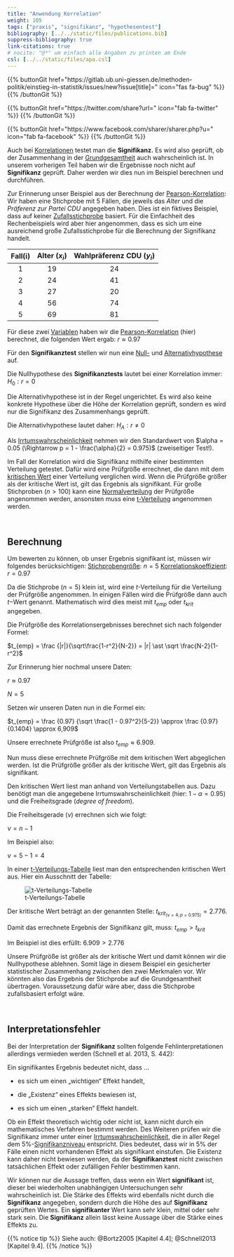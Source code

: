 ```yaml
---
title: "Anwendung Korrelation"
weight: 105
tags: ["praxis", "signifikanz", "hypothesentest"]
bibliography: [../../static/files/publications.bib]
suppress-bibliography: true
link-citations: true
# nocite: "@*" um einfach alle Angaben zu printen am Ende
csl: [../../static/files/apa.csl]
---
```


{{% buttonGit href=\"https\:\/\/gitlab.ub.uni-giessen.de\/methoden-politik\/einstieg-in-statistik\/issues\/new?issue[title]=\" icon=\"fas fa-bug\" %}} {{% /buttonGit %}} 

{{% buttonGit href=\"https\:\/\/twitter.com\/share?url=\" icon=\"fab fa-twitter\" %}} {{% /buttonGit %}}

{{% buttonGit href=\"https\:\/\/www.facebook.com\/sharer\/sharer.php?u=\" icon=\"fab fa-facebook\" %}} {{% /buttonGit %}}

Auch bei [Korrelationen](../../glossar/korrelation/index.html) testet man die **Signifikanz.** Es wird also geprüft, ob der Zusammenhang in der [Grundgesamtheit](../../glossar/grundgesamtheit/index.html) auch wahrscheinlich ist. In unserem vorherigen Teil haben wir die Ergebnisse noch nicht auf **Signifikanz** geprüft. Daher werden wir dies nun im Beispiel berechnen und durchführen.

Zur Erinnerung unser Beispiel aus der Berechnung der [Pearson-Korrelation](../../glossar/pearsonsr/index.html): Wir haben eine Stichprobe mit $5$ Fällen, die jeweils das *Alter* und die *Präferenz zur Partei CDU* angegeben haben. Dies ist ein fiktives Beispiel, dass auf keiner [Zufallsstichprobe](../../glossar/zufallsstichprobe/index.html) basiert. Für die Einfachheit des Rechenbeispiels wird aber hier angenommen, dass es sich um eine ausreichend große Zufallsstichprobe für die Berechnung der Signifikanz handelt.

| Fall(i) | Alter ($x_i$) | Wahlpräferenz CDU ($y_i$) |
|:-------:|:-------:|:-------:|
| 1 | 19 | 24 |
| 2 | 24 | 41 |
| 3 | 27 | 20 |
| 4 | 56 | 74 |
| 5 | 69 | 81 |

Für diese zwei [Variablen](../../glossar/variable/index.html) haben wir die [Pearson-Korrelation](../../glossar/pearsonsr/index.html) (hier) berechnet, die folgenden Wert ergab:
$r \approx 0.97$

Für den **Signifikanztest** stellen wir nun eine [Null-](../../glossar/nullhypothese/index.html) und [Alternativhypothese](../../glossar/alternativhypothese/index.html) auf.

Die Nullhypothese des **Signifikanztests** lautet bei einer Korrelation immer:
$H_0: r = 0$

Die Alternativhypothese ist in der Regel ungerichtet. Es wird also keine konkrete Hypothese über die Höhe der Korrelation geprüft, sondern es wird nur die Signifikanz des Zusammenhangs geprüft.

Die Alternativhypothese lautet daher:
$H_A: r \neq 0$

Als [Irrtumswahrscheinlichkeit](../../glossar/irrtumswahrscheinlichkeit/index.html) nehmen wir den Standardwert von $\alpha = 0.05 (\Rightarrow p = 1 - \frac{\alpha}{2} = 0.975)$ (zweiseitiger Test!).

Im Fall der Korrelation wird die Signifikanz mithilfe einer bestimmten Verteilung getestet. Dafür wird eine Prüfgröße errechnet, die dann mit dem [kritischen Wert](../../glossar/kritischerwert/index.html) einer Verteilung verglichen wird. Wenn die Prüfgröße größer als der kritische Wert ist, gilt das Ergebnis als signifikant. Für große Stichproben ($n>100$) kann eine [Normalverteilung](../../glossar/normalverteilung/index.html) der Prüfgröße angenommen werden, ansonsten muss eine [t-Verteilung](../../glossar/tverteilung/index.html) angenommen werden.

<br>

## Berechnung

Um bewerten zu können, ob unser Ergebnis signifikant ist, müssen wir folgendes berücksichtigen:
[Stichprobengröße](../../glossar/stichprobenumfang/index.html): $n=5$
[Korrelationskoeffizient](../../glossar/korrelation/index.html): $r=0.97$

Da die Stichprobe ($n=5$) klein ist, wird eine $t$-Verteilung für die Verteilung der Prüfgröße angenommen. In einigen Fällen wird die Prüfgröße dann auch $t$−Wert genannt. Mathematisch wird dies meist mit $t_{emp}$ oder $t_{krit}$ angegeben.

Die Prüfgröße des Korrelationsergebnisses berechnet sich nach folgender Formel:

$t_{emp} = \frac {|r|}{\sqrt\frac{1-r^2}{N-2}} = |r| \ast \sqrt \frac{N-2}{1-r^2}$

Zur Erinnerung hier nochmal unsere Daten:

$r \approx 0.97$

$N=5$

Setzen wir unseren Daten nun in die Formel ein:

$t_{emp} = \frac {0.97} {\sqrt \frac{1 - 0.97^2}{5-2}} \approx \frac {0.97} {0.1404} \approx 6,909$

Unsere errechnete Prüfgröße ist also $t_{emp} \approx 6.909$.

Nun muss diese errechnete Prüfgröße mit dem kritischen Wert abgeglichen werden. Ist die Prüfgröße größer als der kritische Wert, gilt das Ergebnis als signifikant.

Den kritischen Wert liest man anhand von Verteilungstabellen aus. Dazu benötigt man die angegebene Irrtumswahrscheinlichkeit (hier: $1-\alpha=0.95$) und die Freiheitsgrade (*degree of freedom*).

Die Freiheitsgerade ($\nu$) errechnen sich wie folgt:

$\nu=n−1$

Im Beispiel also:

$\nu=5−1=4$

In einer [t-Verteilungs-Tabelle](../../glossar/tverteilung/index.html) liest man den entsprechenden kritischen Wert aus. Hier ein Ausschnitt der Tabelle:

![t-Verteilungs-Tabelle](../images/tverteilung.png)

Der kritische Wert beträgt an der genannten Stelle:
$t_{krit_{(\nu=4;p=0.975)}} = 2.776$.

Damit das errechnete Ergebnis der Signifikanz gilt, muss:
$t_{emp} > t_{krit}$

Im Beispiel ist dies erfüllt: $6.909 > 2.776$

Unsere Prüfgröße ist größer als der kritische Wert und damit können wir die Nullhypothese ablehnen. Somit läge in diesem Beispiel ein gesicherter statistischer Zusammenhang zwischen den zwei Merkmalen vor. Wir könnten also das Ergebnis der Stichprobe auf die Grundgesamtheit übertragen. Voraussetzung dafür wäre aber, dass die Stichprobe zufallsbasiert erfolgt wäre.

<br>

## Interpretationsfehler

Bei der Interpretation der **Signifikanz** sollten folgende Fehlinterpretationen allerdings vermieden werden (Schnell et al. 2013, S. 442):

Ein signifikantes Ergebnis bedeutet nicht, dass …

- es sich um einen „wichtigen“ Effekt handelt,

- die „Existenz“ eines Effekts bewiesen ist,

- es sich um einen „starken“ Effekt handelt.

Ob ein Effekt theoretisch wichtig oder nicht ist, kann nicht durch ein mathematisches Verfahren bestimmt werden. Des Weiteren prüfen wir die Signifikanz immer unter einer [Irrtumswahrscheinlichkeit](../../glossar/irrtumswahrscheinlichkeit/index.html), die in aller Regel dem $5\%$-[Signifikanzniveau](../../glossar/signifikanzniveau/index.html) entspricht. Dies bedeutet, dass wir in $5\%$ der Fälle einen nicht vorhandenen Effekt als signifikant einstufen. Die Existenz kann daher nicht bewiesen werden, da der **Signifikanztest** nicht zwischen tatsächlichen Effekt oder zufälligen Fehler bestimmen kann.

Wir können nur die Aussage treffen, dass wenn ein Wert **signifikant** ist, dieser bei wiederholten unabhängigen Untersuchungen sehr wahrscheinlich ist. Die Stärke des Effekts wird ebenfalls nicht durch die **Signifikanz** angegeben, sondern durch die Höhe des auf **Signifikanz** geprüften Wertes. Ein **signifikanter** Wert kann sehr klein, mittel oder sehr stark sein. Die **Signifikanz** allein lässt keine Aussage über die Stärke eines Effekts zu.

{{% notice tip %}}
Siehe auch: @Bortz2005 [Kapitel 4.4]; @Schnell2013 [Kapitel 9.4].
{{% /notice %}}